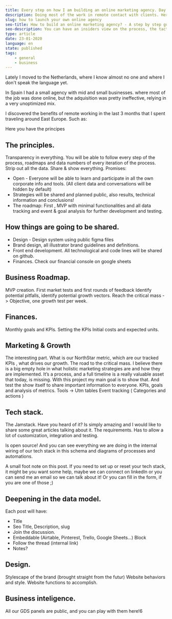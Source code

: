 ```yaml
---
title: Every step on how I am building an online marketing agency. Day one.
description: Doing most of the work in remote contact with clients. Here is how I'm doing it.
slug: how to launch your own online agency
seo-title: How to build an online marketing agency? - A step by step guide
seo-description: You can have an insiders view on the process, the tactics and results of every step taking into building an online B2B company! New chapters every week
type: article
date: 23-01-2020
language: en
state: published
tags:
    - general
    - business
---
```



Lately I moved to the Netherlands, where I know almost no one and where I don't speak the language yet.

In Spain I had a small agency with mid and small businesses. where most of the job was done online, but the adquisition was pretty ineffective, relying in a very unoptimized mix.

I discovered the benefits of remote working in the last 3 months that I spent traveling around East Europe.
Such as:

Here you have the principes

## The principles.

Transparency in everything. You will be able to follow every step of the process, roadmaps and data numbers of every iteration of the process.
Strip out all the data. Share & show everything.
Promises:

-   Open - Everyone will be able to learn and participate in all the own corporate info and tools. (All client data and conversations will be hidden by default)
-   Strategies will be shared and planned public, also results, technical information and conclusions!
-   The roadmap: First , MVP with minimal functionalities and all data tracking and event & goal analysis for further development and testing.

## How things are going to be shared.

-   Design - Design system using public figma files
-   Brand design, all illustrator brand guidelines and definitions.
-   Front end development. All technological and code lines will be shared on github.
-   Finances. Check our financial console on google sheets

## Business Roadmap.

MVP creation.
First market tests and first rounds of feedback
Identify potential pitfalls, identify potential growth vectors.
Reach the critical mass -> Objective, one growth test per week.

## Finances.

Monthly goals and KPIs.
Setting the KPIs
Initial costs and expected units.

## Marketing & Growth

The interesting part.
What is our NorthStar metric, which are our tracked KPIs , what drives our growth.
The road to the critical mass. I believe there is a big empty hole in what holistic marketing strategies are and how they are implemented.
It’s a process, and a full timeline is a really valuable asset that today, is missing. With this project my main goal is to show that. And test the show itself to share important information to everyone.
KPIs, goals and analysis of metrics.
Tools -> Utm tables
Event tracking ( Categories and actions )

## Tech stack.

The Jamstack. Have you heard of it? Is simply amazing and I would like to share some great articles talking about it.
The requirements.
Has to allow a lot of customization, integration and testing.

Is open source! And you can see everything we are doing in the internal wiring of our tech stack in this schema and diagrams of processes and automations.

A small foot note on this post. If you need to set up or reset your tech stack, it might be you want some help, maybe we can connect on linkedIn or you can send me an email so we can talk about it! Or you can fill in the form, if you are one of those ;)

## Deepening in the data model.

Each post will have:

-   Title
-   Seo Title, Description, slug
-   Join the discussion.
-   Embeddable (Airtable, Pinterest, Trello, Google Sheets...) Block
-   Follow the thread (internal link)
-   Notes?

## Design.

Stylescape of the brand (brought straight from the futur)
Website behaviors and style.
Website functions to accomplish.

## Business inteligence.

All our GDS panels are public, and you can play with them here!6
